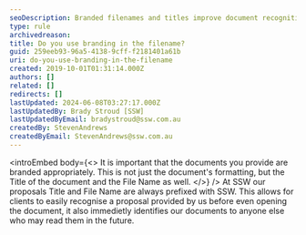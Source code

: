 ```yaml
---
seoDescription: Branded filenames and titles improve document recognition and professionalism.
type: rule
archivedreason:
title: Do you use branding in the filename?
guid: 259eeb93-96a5-4138-9cff-f2181401a61b
uri: do-you-use-branding-in-the-filename
created: 2019-10-01T01:31:14.000Z
authors: []
related: []
redirects: []
lastUpdated: 2024-06-08T03:27:17.000Z
lastUpdatedBy: Brady Stroud [SSW]
lastUpdatedByEmail: bradystroud@ssw.com.au
createdBy: StevenAndrews
createdByEmail: StevenAndrews@ssw.com.au
---
```


<introEmbed
  body={<>
It is important that the documents you provide are branded appropriately. This is not just the document's formatting, but the Title of the document and the File Name as well.
  </>}
/>
At SSW our proposals Title and File Name are always prefixed with SSW. This allows for clients to easily recognise a proposal provided by us before even opening the document, it also immedietly identifies our documents to anyone else who may read them in the future.

